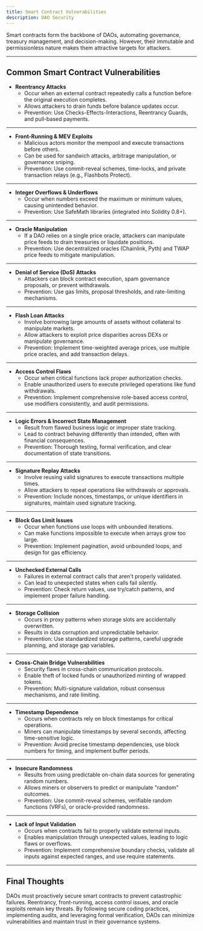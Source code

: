 ```yaml
---
title: Smart Contract Vulnerabilities
description: DAO Security
---
```


Smart contracts form the backbone of DAOs, automating governance, treasury management, and decision-making. However, their immutable and permissionless nature makes them attractive targets for attackers. 

---

## Common Smart Contract Vulnerabilities  

- **Reentrancy Attacks**  
  - Occur when an external contract repeatedly calls a function before the original execution completes.  
  - Allows attackers to drain funds before balance updates occur.  
  - Prevention: Use Checks-Effects-Interactions, Reentrancy Guards, and pull-based payments.  

---

- **Front-Running & MEV Exploits**  
  - Malicious actors monitor the mempool and execute transactions before others.  
  - Can be used for sandwich attacks, arbitrage manipulation, or governance sniping.  
  - Prevention: Use commit-reveal schemes, time-locks, and private transaction relays (e.g., Flashbots Protect).  

---

- **Integer Overflows & Underflows**  
  - Occur when numbers exceed the maximum or minimum values, causing unintended behavior.  
  - Prevention: Use SafeMath libraries (integrated into Solidity 0.8+).  

---

- **Oracle Manipulation**  
  - If a DAO relies on a single price oracle, attackers can manipulate price feeds to drain treasuries or liquidate positions.  
  - Prevention: Use decentralized oracles (Chainlink, Pyth) and TWAP price feeds to mitigate manipulation.  

---

- **Denial of Service (DoS) Attacks**  
  - Attackers can block contract execution, spam governance proposals, or prevent withdrawals.  
  - Prevention: Use gas limits, proposal thresholds, and rate-limiting mechanisms.  

---

- **Flash Loan Attacks**  
  - Involve borrowing large amounts of assets without collateral to manipulate markets.  
  - Allow attackers to exploit price disparities across DEXs or manipulate governance.  
  - Prevention: Implement time-weighted average prices, use multiple price oracles, and add transaction delays.

---

- **Access Control Flaws**  
  - Occur when critical functions lack proper authorization checks.  
  - Enable unauthorized users to execute privileged operations like fund withdrawals.  
  - Prevention: Implement comprehensive role-based access control, use modifiers consistently, and audit permissions.

---

- **Logic Errors & Incorrect State Management**  
  - Result from flawed business logic or improper state tracking.  
  - Lead to contract behaving differently than intended, often with financial consequences.  
  - Prevention: Thorough testing, formal verification, and clear documentation of state transitions.

---

- **Signature Replay Attacks**  
  - Involve reusing valid signatures to execute transactions multiple times.  
  - Allow attackers to repeat operations like withdrawals or approvals.  
  - Prevention: Include nonces, timestamps, or unique identifiers in signatures, maintain used signature tracking.

---

- **Block Gas Limit Issues**  
  - Occur when functions use loops with unbounded iterations.  
  - Can make functions impossible to execute when arrays grow too large.  
  - Prevention: Implement pagination, avoid unbounded loops, and design for gas efficiency.

---

- **Unchecked External Calls**  
  - Failures in external contract calls that aren't properly validated.  
  - Can lead to unexpected states when calls fail silently.  
  - Prevention: Check return values, use try/catch patterns, and implement proper failure handling.

---

- **Storage Collision**  
  - Occurs in proxy patterns when storage slots are accidentally overwritten.  
  - Results in data corruption and unpredictable behavior.  
  - Prevention: Use standardized storage patterns, careful upgrade planning, and storage gap variables.

---

- **Cross-Chain Bridge Vulnerabilities**  
  - Security flaws in cross-chain communication protocols.  
  - Enable theft of locked funds or unauthorized minting of wrapped tokens.  
  - Prevention: Multi-signature validation, robust consensus mechanisms, and rate limiting.

---

- **Timestamp Dependence**  
  - Occurs when contracts rely on block timestamps for critical operations.  
  - Miners can manipulate timestamps by several seconds, affecting time-sensitive logic.  
  - Prevention: Avoid precise timestamp dependencies, use block numbers for timing, and implement buffer periods.

---

- **Insecure Randomness**  
  - Results from using predictable on-chain data sources for generating random numbers.  
  - Allows miners or observers to predict or manipulate "random" outcomes.  
  - Prevention: Use commit-reveal schemes, verifiable random functions (VRFs), or oracle-provided randomness.

---

- **Lack of Input Validation**  
  - Occurs when contracts fail to properly validate external inputs.  
  - Enables manipulation through unexpected values, leading to logic flaws or overflows.  
  - Prevention: Implement comprehensive boundary checks, validate all inputs against expected ranges, and use require statements.

---

## Final Thoughts  

DAOs must proactively secure smart contracts to prevent catastrophic failures. Reentrancy, front-running, access control issues, and oracle exploits remain key threats. By following secure coding practices, implementing audits, and leveraging formal verification, DAOs can minimize vulnerabilities and maintain trust in their governance systems.  

